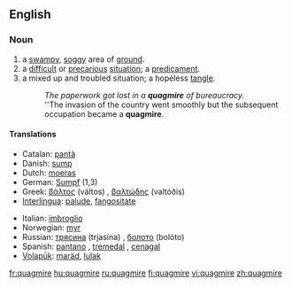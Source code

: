 ==English==

===Noun===
{{en-noun}}

#a [[swampy]], [[soggy]] area of [[ground]].
#a [[difficult]] or [[precarious]] [[situation]]; a [[predicament]].
#a mixed up and troubled situation; a hopeless [[tangle]].
#:''The paperwork got lost in a '''quagmire''' of bureaucracy.''
#:''The invasion of the country went smoothly but the subsequent occupation became a '''quagmire'''.

====Translations====
{{rfc-trans}}
{{top}}
*Catalan: [[pantà]] {{m}}
*Danish: [[sump#Danish|sump]] {{c}} 
*Dutch: [[moeras]] {{n}}
*German: [[Sumpf]] {{m}} (1,3)
*Greek: [[βάλτος]] (váltos) {{m}}, [[βαλτώδης]] (valtóðis) {{m}}
*[[Interlingua]]: [[palude]], [[fangositate]]
{{mid}}
*Italian: [[imbroglio]] {{m}}
*Norwegian: [[myr]] {{g|Norwegian}}
*Russian: [[трясина]] (trjasína) {{f}}, [[болото]] (bolóto) {{n}}
*Spanish: [[pantano]] {{m}}, [[tremedal]] {{m}}, [[cenagal]] {{m}}
*[[Volapük]]: [[maräd]], [[lulak]]
{{bottom}}

[[fr:quagmire]]
[[hu:quagmire]]
[[ru:quagmire]]
[[fi:quagmire]]
[[vi:quagmire]]
[[zh:quagmire]]